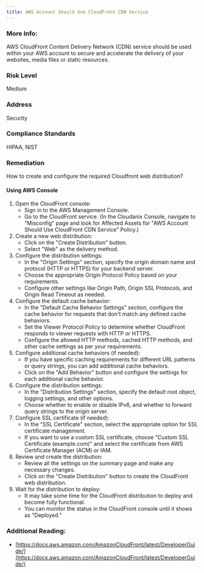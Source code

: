 ```yaml
---
title: AWS Account Should Use CloudFront CDN Service
---
```


### More Info:

AWS CloudFront Content Delivery Network (CDN) service should be used within your AWS account to secure and accelerate the delivery of your websites, media files or static resources.

### Risk Level

Medium

### Address

Security

### Compliance Standards

HIPAA, NIST

### Remediation

How to create and configure the required Cloudfront web distribution?

#### Using AWS Console

1. Open the CloudFront console:
   - Sign in to the AWS Management Console.
   - Go to the CloudFront service.
     (In the Cloudanix Console, navigate to "Misconfig" page and look for Affected Assets for "AWS Account Should Use CloudFront CDN Service" Policy.)
2. Create a new web distribution:
   - Click on the "Create Distribution" button.
   - Select "Web" as the delivery method.
3. Configure the distribution settings:
   - In the "Origin Settings" section, specify the origin domain name and protocol (HTTP or HTTPS) for your backend server.
   - Choose the appropriate Origin Protocol Policy based on your requirements.
   - Configure other settings like Origin Path, Origin SSL Protocols, and Origin Read Timeout as needed.
4. Configure the default cache behavior:
   - In the "Default Cache Behavior Settings" section, configure the cache behavior for requests that don't match any defined cache behaviors.
   - Set the Viewer Protocol Policy to determine whether CloudFront responds to viewer requests with HTTP or HTTPS.
   - Configure the allowed HTTP methods, cached HTTP methods, and other cache settings as per your requirements.
5. Configure additional cache behaviors (if needed):
   - If you have specific caching requirements for different URL patterns or query strings, you can add additional cache behaviors.
   - Click on the "Add Behavior" button and configure the settings for each additional cache behavior.
6. Configure the distribution settings:
   - In the "Distribution Settings" section, specify the default root object, logging settings, and other options.
   - Choose whether to enable or disable IPv6, and whether to forward query strings to the origin server.
7. Configure SSL certificate (if needed):
   - In the "SSL Certificate" section, select the appropriate option for SSL certificate management.
   - If you want to use a custom SSL certificate, choose "Custom SSL Certificate (example.com)" and select the certificate from AWS Certificate Manager (ACM) or IAM.
8. Review and create the distribution:
   - Review all the settings on the summary page and make any necessary changes.
   - Click on the "Create Distribution" button to create the CloudFront web distribution.
9. Wait for the distribution to deploy:
   - It may take some time for the CloudFront distribution to deploy and become fully functional.
   - You can monitor the status in the CloudFront console until it shows as "Deployed."

### Additional Reading:

- [https://docs.aws.amazon.com/AmazonCloudFront/latest/DeveloperGuide/](https://docs.aws.amazon.com/AmazonCloudFront/latest/DeveloperGuide/)
